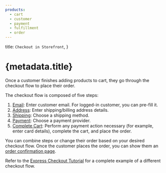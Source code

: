 ```yaml
---
products:
  - cart
  - customer
  - payment
  - fulfillment
  - order
---
```


  title: `Checkout in Storefront`,
}

# {metadata.title}

Once a customer finishes adding products to cart, they go through the checkout flow to place their order.

The checkout flow is composed of five steps:

1. [Email](./email/page.mdx): Enter customer email. For logged-in customer, you can pre-fill it.
2. [Address](./address/page.mdx): Enter shipping/billing address details.
3. [Shipping](./shipping/page.mdx): Choose a shipping method.
4. [Payment](./payment/page.mdx): Choose a payment provider.
5. [Complete Cart](./complete-cart/page.mdx): Perform any payment action necessary (for example, enter card details), complete the cart, and place the order.

You can combine steps or change their order based on your desired checkout flow. Once the customer places the order, you can show them an [order confirmation page](./order-confirmation/page.mdx).

<Note title="Tip">

Refer to the [Express Checkout Tutorial](../guides/express-checkout/page.mdx) for a complete example of a different checkout flow.

</Note>
